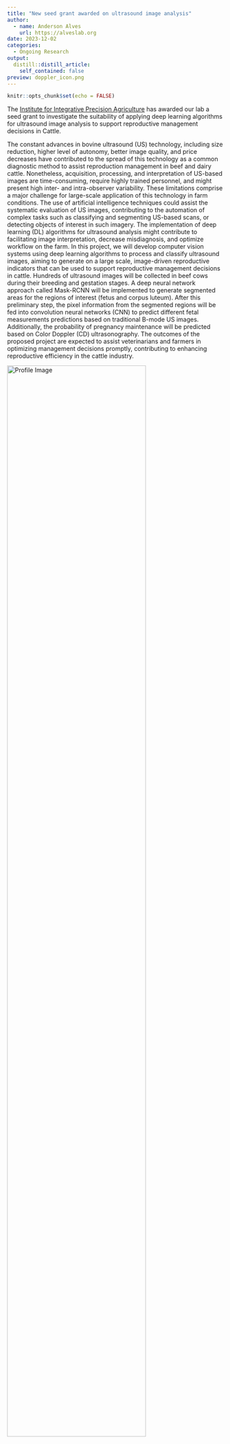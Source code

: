 ```yaml
---
title: "New seed grant awarded on ultrasound image analysis"
author:
  - name: Anderson Alves
    url: https://alveslab.org
date: 2023-12-02
categories:
  - Ongoing Research
output:
  distill::distill_article:
    self_contained: false
preview: doppler_icon.png
---
```



```r
knitr::opts_chunk$set(echo = FALSE)
```

The <span style="color: red;">[Institute for Integrative Precision Agriculture](https://iipa.uga.edu/)</span> has awarded our lab a seed grant to investigate the suitability of applying deep learning algorithms for ultrasound image analysis to support
reproductive management decisions in Cattle. 

The constant advances in bovine ultrasound (US) technology, including size reduction, higher level of autonomy, better image quality, and price decreases have contributed to the spread of this technology as a common diagnostic method to assist reproduction management in beef and dairy cattle. Nonetheless,
acquisition, processing, and interpretation of US-based images are time-consuming, require highly trained personnel, and might present high inter- and intra-observer variability. These limitations comprise a major challenge for large-scale application of this technology in farm conditions. The use of artificial intelligence techniques could assist the systematic evaluation of US images, contributing to the automation of complex tasks such as classifying and segmenting US-based scans, or detecting objects of interest in such imagery. The implementation of deep learning (DL) algorithms for ultrasound analysis might contribute to
facilitating image interpretation, decrease misdiagnosis, and optimize workflow on the farm. In this project, we will develop computer vision systems using deep learning algorithms to process and classify ultrasound images, aiming to generate on a large scale, image-driven reproductive indicators that can be used to
support reproductive management decisions in cattle. Hundreds of ultrasound images will be collected in beef cows during their breeding and gestation stages. A deep neural network approach called Mask-RCNN will be implemented to generate segmented areas for the regions of interest (fetus and corpus luteum). After
this preliminary step, the pixel information from the segmented regions will be fed into convolution neural networks (CNN) to predict different fetal measurements predictions based on traditional B-mode US images. Additionally, the probability of pregnancy maintenance will be predicted based on Color Doppler
(CD) ultrasonography. The outcomes of the proposed project are expected to assist veterinarians and farmers in optimizing management decisions promptly, contributing to enhancing reproductive efficiency in the cattle industry. 

<img src="doppler.png" alt="Profile Image" style="width: 80%;">
